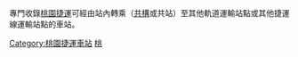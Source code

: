 專門收錄[[桃園捷運|桃園捷運]]可經由站內轉乘（[[共構|共構]]或共站）至其他軌道運輸站點或其他捷運線運輸站點的車站。

[[Category:桃園捷運車站|Category:桃園捷運車站]]
[[Category:臺灣捷運轉乘車站|桃]]